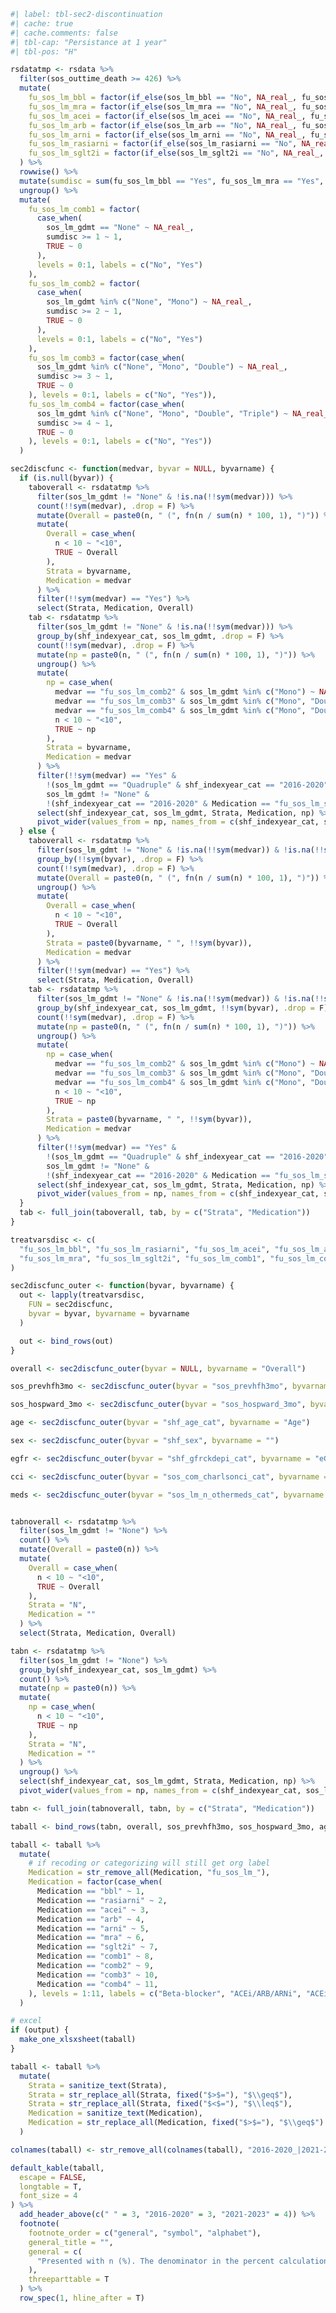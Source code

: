 ```r
#| label: tbl-sec2-discontinuation
#| cache: true
#| cache.comments: false
#| tbl-cap: "Persistance at 1 year"
#| tbl-pos: "H"

rsdatatmp <- rsdata %>%
  filter(sos_outtime_death >= 426) %>%
  mutate(
    fu_sos_lm_bbl = factor(if_else(sos_lm_bbl == "No", NA_real_, fu_sos_lm_bbl), levels = 0:1, labels = c("No", "Yes")),
    fu_sos_lm_mra = factor(if_else(sos_lm_mra == "No", NA_real_, fu_sos_lm_mra), levels = 0:1, labels = c("No", "Yes")),
    fu_sos_lm_acei = factor(if_else(sos_lm_acei == "No", NA_real_, fu_sos_lm_acei), levels = 0:1, labels = c("No", "Yes")),
    fu_sos_lm_arb = factor(if_else(sos_lm_arb == "No", NA_real_, fu_sos_lm_arb), levels = 0:1, labels = c("No", "Yes")),
    fu_sos_lm_arni = factor(if_else(sos_lm_arni == "No", NA_real_, fu_sos_lm_arni), levels = 0:1, labels = c("No", "Yes")),
    fu_sos_lm_rasiarni = factor(if_else(sos_lm_rasiarni == "No", NA_real_, fu_sos_lm_rasiarni), levels = 0:1, labels = c("No", "Yes")),
    fu_sos_lm_sglt2i = factor(if_else(sos_lm_sglt2i == "No", NA_real_, fu_sos_lm_sglt2i), levels = 0:1, labels = c("No", "Yes"))
  ) %>%
  rowwise() %>%
  mutate(sumdisc = sum(fu_sos_lm_bbl == "Yes", fu_sos_lm_mra == "Yes", fu_sos_lm_rasiarni == "Yes", fu_sos_lm_sglt2i == "Yes", na.rm = T)) %>%
  ungroup() %>%
  mutate(
    fu_sos_lm_comb1 = factor(
      case_when(
        sos_lm_gdmt == "None" ~ NA_real_,
        sumdisc >= 1 ~ 1,
        TRUE ~ 0
      ),
      levels = 0:1, labels = c("No", "Yes")
    ),
    fu_sos_lm_comb2 = factor(
      case_when(
        sos_lm_gdmt %in% c("None", "Mono") ~ NA_real_,
        sumdisc >= 2 ~ 1,
        TRUE ~ 0
      ),
      levels = 0:1, labels = c("No", "Yes")
    ),
    fu_sos_lm_comb3 = factor(case_when(
      sos_lm_gdmt %in% c("None", "Mono", "Double") ~ NA_real_,
      sumdisc >= 3 ~ 1,
      TRUE ~ 0
    ), levels = 0:1, labels = c("No", "Yes")),
    fu_sos_lm_comb4 = factor(case_when(
      sos_lm_gdmt %in% c("None", "Mono", "Double", "Triple") ~ NA_real_,
      sumdisc >= 4 ~ 1,
      TRUE ~ 0
    ), levels = 0:1, labels = c("No", "Yes"))
  )

sec2discfunc <- function(medvar, byvar = NULL, byvarname) {
  if (is.null(byvar)) {
    taboverall <- rsdatatmp %>%
      filter(sos_lm_gdmt != "None" & !is.na(!!sym(medvar))) %>%
      count(!!sym(medvar), .drop = F) %>%
      mutate(Overall = paste0(n, " (", fn(n / sum(n) * 100, 1), ")")) %>%
      mutate(
        Overall = case_when(
          n < 10 ~ "<10",
          TRUE ~ Overall
        ),
        Strata = byvarname,
        Medication = medvar
      ) %>%
      filter(!!sym(medvar) == "Yes") %>%
      select(Strata, Medication, Overall)
    tab <- rsdatatmp %>%
      filter(sos_lm_gdmt != "None" & !is.na(!!sym(medvar))) %>%
      group_by(shf_indexyear_cat, sos_lm_gdmt, .drop = F) %>%
      count(!!sym(medvar), .drop = F) %>%
      mutate(np = paste0(n, " (", fn(n / sum(n) * 100, 1), ")")) %>%
      ungroup() %>%
      mutate(
        np = case_when(
          medvar == "fu_sos_lm_comb2" & sos_lm_gdmt %in% c("Mono") ~ NA_character_,
          medvar == "fu_sos_lm_comb3" & sos_lm_gdmt %in% c("Mono", "Double") ~ NA_character_,
          medvar == "fu_sos_lm_comb4" & sos_lm_gdmt %in% c("Mono", "Double", "Triple") ~ NA_character_,
          n < 10 ~ "<10",
          TRUE ~ np
        ),
        Strata = byvarname,
        Medication = medvar
      ) %>%
      filter(!!sym(medvar) == "Yes" &
        !(sos_lm_gdmt == "Quadruple" & shf_indexyear_cat == "2016-2020") &
        sos_lm_gdmt != "None" &
        !(shf_indexyear_cat == "2016-2020" & Medication == "fu_sos_lm_sglt2i")) %>%
      select(shf_indexyear_cat, sos_lm_gdmt, Strata, Medication, np) %>%
      pivot_wider(values_from = np, names_from = c(shf_indexyear_cat, sos_lm_gdmt))
  } else {
    taboverall <- rsdatatmp %>%
      filter(sos_lm_gdmt != "None" & !is.na(!!sym(medvar)) & !is.na(!!sym(byvar))) %>%
      group_by(!!sym(byvar), .drop = F) %>%
      count(!!sym(medvar), .drop = F) %>%
      mutate(Overall = paste0(n, " (", fn(n / sum(n) * 100, 1), ")")) %>%
      ungroup() %>%
      mutate(
        Overall = case_when(
          n < 10 ~ "<10",
          TRUE ~ Overall
        ),
        Strata = paste0(byvarname, " ", !!sym(byvar)),
        Medication = medvar
      ) %>%
      filter(!!sym(medvar) == "Yes") %>%
      select(Strata, Medication, Overall)
    tab <- rsdatatmp %>%
      filter(sos_lm_gdmt != "None" & !is.na(!!sym(medvar)) & !is.na(!!sym(byvar))) %>%
      group_by(shf_indexyear_cat, sos_lm_gdmt, !!sym(byvar), .drop = F) %>%
      count(!!sym(medvar), .drop = F) %>%
      mutate(np = paste0(n, " (", fn(n / sum(n) * 100, 1), ")")) %>%
      ungroup() %>%
      mutate(
        np = case_when(
          medvar == "fu_sos_lm_comb2" & sos_lm_gdmt %in% c("Mono") ~ NA_character_,
          medvar == "fu_sos_lm_comb3" & sos_lm_gdmt %in% c("Mono", "Double") ~ NA_character_,
          medvar == "fu_sos_lm_comb4" & sos_lm_gdmt %in% c("Mono", "Double", "Triple") ~ NA_character_,
          n < 10 ~ "<10",
          TRUE ~ np
        ),
        Strata = paste0(byvarname, " ", !!sym(byvar)),
        Medication = medvar
      ) %>%
      filter(!!sym(medvar) == "Yes" &
        !(sos_lm_gdmt == "Quadruple" & shf_indexyear_cat == "2016-2020") &
        sos_lm_gdmt != "None" &
        !(shf_indexyear_cat == "2016-2020" & Medication == "fu_sos_lm_sglt2i")) %>%
      select(shf_indexyear_cat, sos_lm_gdmt, Strata, Medication, np) %>%
      pivot_wider(values_from = np, names_from = c(shf_indexyear_cat, sos_lm_gdmt))
  }
  tab <- full_join(taboverall, tab, by = c("Strata", "Medication"))
}

treatvarsdisc <- c(
  "fu_sos_lm_bbl", "fu_sos_lm_rasiarni", "fu_sos_lm_acei", "fu_sos_lm_arb", "fu_sos_lm_arni",
  "fu_sos_lm_mra", "fu_sos_lm_sglt2i", "fu_sos_lm_comb1", "fu_sos_lm_comb2", "fu_sos_lm_comb3", "fu_sos_lm_comb4"
)

sec2discfunc_outer <- function(byvar, byvarname) {
  out <- lapply(treatvarsdisc,
    FUN = sec2discfunc,
    byvar = byvar, byvarname = byvarname
  )

  out <- bind_rows(out)
}

overall <- sec2discfunc_outer(byvar = NULL, byvarname = "Overall")

sos_prevhfh3mo <- sec2discfunc_outer(byvar = "sos_prevhfh3mo", byvarname = "HFH within 3 months")

sos_hospward_3mo <- sec2discfunc_outer(byvar = "sos_hospward_3mo", byvarname = "HFH")

age <- sec2discfunc_outer(byvar = "shf_age_cat", byvarname = "Age")

sex <- sec2discfunc_outer(byvar = "shf_sex", byvarname = "")

egfr <- sec2discfunc_outer(byvar = "shf_gfrckdepi_cat", byvarname = "eGFR")

cci <- sec2discfunc_outer(byvar = "sos_com_charlsonci_cat", byvarname = "Charlson Comorbidity Index")

meds <- sec2discfunc_outer(byvar = "sos_lm_n_othermeds_cat", byvarname = "Other medications")


tabnoverall <- rsdatatmp %>%
  filter(sos_lm_gdmt != "None") %>%
  count() %>%
  mutate(Overall = paste0(n)) %>%
  mutate(
    Overall = case_when(
      n < 10 ~ "<10",
      TRUE ~ Overall
    ),
    Strata = "N",
    Medication = ""
  ) %>%
  select(Strata, Medication, Overall)

tabn <- rsdatatmp %>%
  filter(sos_lm_gdmt != "None") %>%
  group_by(shf_indexyear_cat, sos_lm_gdmt) %>%
  count() %>%
  mutate(np = paste0(n)) %>%
  mutate(
    np = case_when(
      n < 10 ~ "<10",
      TRUE ~ np
    ),
    Strata = "N",
    Medication = ""
  ) %>%
  ungroup() %>%
  select(shf_indexyear_cat, sos_lm_gdmt, Strata, Medication, np) %>%
  pivot_wider(values_from = np, names_from = c(shf_indexyear_cat, sos_lm_gdmt))

tabn <- full_join(tabnoverall, tabn, by = c("Strata", "Medication"))

taball <- bind_rows(tabn, overall, sos_prevhfh3mo, sos_hospward_3mo, age, sex, egfr, cci, meds)

taball <- taball %>%
  mutate(
    # if recoding or categorizing will still get org label
    Medication = str_remove_all(Medication, "fu_sos_lm_"),
    Medication = factor(case_when(
      Medication == "bbl" ~ 1,
      Medication == "rasiarni" ~ 2,
      Medication == "acei" ~ 3,
      Medication == "arb" ~ 4,
      Medication == "arni" ~ 5,
      Medication == "mra" ~ 6,
      Medication == "sglt2i" ~ 7,
      Medication == "comb1" ~ 8,
      Medication == "comb2" ~ 9,
      Medication == "comb3" ~ 10,
      Medication == "comb4" ~ 11,
    ), levels = 1:11, labels = c("Beta-blocker", "ACEi/ARB/ARNi", "ACEi", "ARB", "ARNi", "MRA", "SGLT2i", ">=1 medication", ">=2 medications", ">=3 medications", ">=4 medications"))
  )

# excel
if (output) {
  make_one_xlsxsheet(taball)
}

taball <- taball %>%
  mutate(
    Strata = sanitize_text(Strata),
    Strata = str_replace_all(Strata, fixed("$>$="), "$\\geq$"),
    Strata = str_replace_all(Strata, fixed("$<$="), "$\\leq$"),
    Medication = sanitize_text(Medication),
    Medication = str_replace_all(Medication, fixed("$>$="), "$\\geq$")
  )

colnames(taball) <- str_remove_all(colnames(taball), "2016-2020_|2021-2023_")

default_kable(taball,
  escape = FALSE,
  longtable = T,
  font_size = 4
) %>%
  add_header_above(c(" " = 3, "2016-2020" = 3, "2021-2023" = 4)) %>%
  footnote(
    footnote_order = c("general", "symbol", "alphabet"),
    general_title = "",
    general = c(
      "Presented with n (%). The denominator in the percent calculation is the number of patients taking the respective medication in each strata."
    ),
    threeparttable = T
  ) %>%
  row_spec(1, hline_after = T)
```
